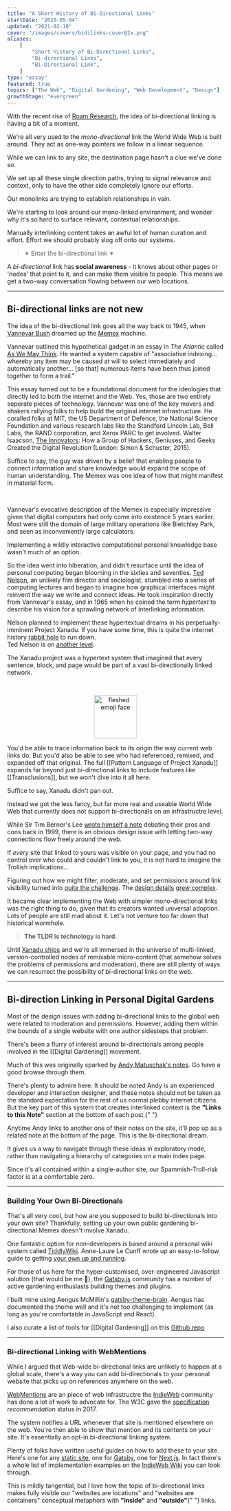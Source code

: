 ```yaml
---
title: "A Short History of Bi-Directional Links"
startDate: "2020-05-04"
updated: "2021-02-10"
cover: "/images/covers/bidilinks-cover@2x.png"
aliases:
    [
        "Short History of Bi-Directional Links",
        "Bi-directional Links",
        "Bi-Directional Link",
    ]
type: "essay"
featured: true
topics: ["The Web", "Digital Gardening", "Web Development", "Design"]
growthStage: "evergreen"
---
```


<IntroParagraph>

With the recent rise of <a href="https://roamresearch.com/">Roam Research</a>, the idea of bi-directional linking is having a bit of a moment.

</IntroParagraph>

We're all very used to the _mono-directional_ link the World Wide Web is built around. They act as one-way pointers we follow in a linear sequence.

While we can link to any site, the destination page hasn't a clue we've done so.

We set up all these single direction paths, trying to signal relevance and context, only to have the other side completely ignore our efforts.

Our monolinks are trying to establish relationships in vain.

<BasicImage
    width="950px"
    src="https://res.cloudinary.com/dg3gyk0gu/image/upload/c_scale,f_auto,q_auto:good,w_1200/v1589455927/maggieappleton.com/notes/Hyperlinks.png"
/>

We're starting to look around our mono-linked environment, and wonder why it's so hard to surface relevant, contextual relationships.

Manually interlinking content takes an awful lot of human curation and effort. Effort we should probably slog off onto our systems.

> ✶ Enter the bi-directional link ✶

A _bi-directional_ link has **social awareness** - it knows about other pages or 'nodes' that point to it, and can make them visible to people. This means we get a two-way conversation flowing between our web locations.

<BasicImage
    width="950px"
    src="https://res.cloudinary.com/dg3gyk0gu/image/upload/v1589455927/maggieappleton.com/notes/Hyperlinks_2.png"
/>

---

## Bi-directional links are not new

The idea of the bi-directional link goes all the way back to 1945, when [Vannevar Bush](https://en.wikipedia.org/wiki/Vannevar_Bush) dreamed up the <a href="https://en.wikipedia.org/wiki/Memex">Memex</a> machine.

Vannevar outlined this hypothetical gadget in an essay in _The Atlantic_ called <a href="https://www.theatlantic.com/magazine/archive/1945/07/as-we-may-think/303881/">As We May Think</a>. He wanted a system capable of "associative indexing... whereby any item may be caused at will to select immediately and automatically another... [so that] numerous items have been thus joined together to form a trail."

This essay turned out to be a foundational document for the ideologies that directly led to both the internet and the Web. <Footnote idName={1}>Yes, those are two entirely seperate pieces of technology.</Footnote> Vannevar was one of the key movers and shakers rallying folks to help build the original internet infrastructure. He coralled folks at MIT, the US Department of Defence, the National Science Foundation and various research labs like the Standford Lincoln Lab, Bell Labs, the RAND corporation, and Xerox PARC to get involved. <Footnote idName={2}>Walter Isaacson, <a href="https://www.librarything.com/work/15179823">The Innovators</a>: How a Group of Hackers, Geniuses, and Geeks Created the Digital Revolution (London: Simon & Schuster, 2015).</Footnote>

Suffice to say, the guy was driven by a belief that enabling people to connect information and share knowledge would expand the scope of human understanding. The Memex was one idea of how that might manifest in material form.

<br />

<BasicImage
    showalt
    alt="Vannevar even created a small informative diagram of this desk-bound vision. Marketing chops 101."
    width="800px"
    src="https://res.cloudinary.com/dg3gyk0gu/image/upload/c_scale,w_960/v1589545798/maggieappleton.com/notes/memex.jpg"
/>

Vannevar's evocative description of the Memex is especially impressive given that digital computers had only come into existence 5 years earlier. Most were still the domain of large military operations like Bletchley Park, and seen as inconveniently large calculators.

Implementing a wildly interactive computational personal knowledge base wasn't much of an option.

So the idea went into hiberation, and didn't resurface until the idea of personal computing began blooming in the sixties and seventies. <a href="https://en.wikipedia.org/wiki/Ted_Nelson">Ted Nelson</a>, an unlikely film director and sociologist, stumbled into a series of computing lectures and began to imagine how graphical interfaces might reinvent the way we write and connect ideas. He took inspiration directly from Vannevar's essay, and in 1965 when he coined the term _hypertext_ to describe his vision for a sprawling network of interlinking information.

Nelson planned to implement these hypertextual dreams in his perpetually-imminent Project Xanadu. <Footnote idName={3}>If you have some time, this is quite the internet history <a href="https://en.wikipedia.org/wiki/Project_Xanadu">rabbit hole</a> to run down. <br /> Ted Nelson is on <a href="https://www.youtube.com/watch?v=F0NgV3yNd2o">another level</a>.</Footnote>

The Xanadu project was a hypertext system that imagined that every sentence, block, and page would be part of a vast bi-directionally linked network.

<br />

<ImageFrame
    showalt
    alt="A design mockup of how Project Xanadu might visually connect pieces of text across multiple documents"
    width="1050px"
    src="https://res.cloudinary.com/dg3gyk0gu/image/upload/c_scale,w_1000/v1589545780/maggieappleton.com/notes/xanadu.png"
/>

<Center>

<img
    width="100px"
    alt="fleshed emoji face"
    src="https://emojipedia-us.s3.dualstack.us-west-1.amazonaws.com/thumbs/120/apple/237/flushed-face_1f633.png"
/>

</Center>

You'd be able to trace information back to its origin the way current web links do. But you'd also be able to see who had referenced, remixed, and expanded off that original. The full [[Pattern Language of Project Xanadu]] expands far beyond just bi-directional links to include features like [[Transclusions]], but we won't dive into it all here.

Suffice to say, Xanadu didn't pan out.

Instead we got the less fancy, but far more real and useable World Wide Web that currently does not support bi-directionals on an infrastructre level.

While Sir Tim Berner's Lee <a href="https://www.w3.org/DesignIssues/Topology.html">wrote himself a note</a> debating their pros and cons back in 1999, there is an obvious design issue with letting two-way connections flow freely around the web.

If _every_ site that linked to yours was visible on your page, and you had no control over who could and couldn't link to you, it is not hard to imagine the Trollish implications...

Figuring out how we might filter, moderate, and set permissions around link visibility turned into <a href="https://dl.acm.org/doi/epdf/10.1145/74224.74236">quite the challenge</a>. The <a href="https://dl.acm.org/doi/epdf/10.1145/74224.74229">design details</a> <a href="https://dl.acm.org/doi/epdf/10.1145/74224.74245">grew complex</a>.

It became clear implementing the Web with simpler mono-directional links was the right thing to do, given that its creators wanted universal adoption. Lots of people are still mad about it. Let's not venture too far down that historical wormhole.

> **The TLDR is technology is hard**.

Until <a href="https://www.wired.com/1995/06/xanadu/">Xanadu ships</a> and we're all immersed in the universe of multi-linked, version-controlled nodes of remixable micro-content (that somehow solves the problems of permissions and moderation), there are still plenty of ways we can resurrect the possibility of bi-directional links on the web.

---

## Bi-direction Linking in Personal Digital Gardens

Most of the design issues with adding bi-directional links to the global web were related to moderation and permissions. However, adding them within the bounds of a single website with one author sidesteps that problem.

There's been a flurry of interest around bi-directionals among people involved in the [[Digital Gardening]] movement.

Much of this was originally sparked by <a href="https://notes.andymatuschak.org/">Andy Matuschak's notes</a>. Go have a good browse through them.

<ImageFrame
    showalt
    alt="Andy's linked notes stack on top of one another, allowing you to browse to new notes while previous notes are still visible"
    width="1050px"
    src="https://res.cloudinary.com/dg3gyk0gu/image/upload/c_scale,w_960/v1589545795/maggieappleton.com/notes/andy-note-links.png"
/>

<p>
    There's plenty to admire here.
    <Footnote idName={4}>
        It should be noted Andy is an experienced developer and interaction
        designer, and these notes should not be taken as the standard
        expectation for the rest of us normal plebby internet citizens.
    </Footnote> But the key part of this system that creates interlinked context
    is the <b>"Links to this Note"</b> section at the bottom of each post.{" "}
</p>

Anytime Andy links to another one of their notes on the site, it'll pop up as a related note at the bottom of the page. This is the bi-directional dream.

<BasicImage
    width="1050px"
    src="https://res.cloudinary.com/dg3gyk0gu/image/upload/v1589483829/maggieappleton.com/notes/Hyperlinks_3.png"
/>

It gives us a way to navigate through these ideas in exploratory mode, rather than navigating a hierarchy of categories on a main index page.

Since it's all contained within a single-author site, our Spammish-Troll-risk factor is at a comfortable zero.

---

### Building Your Own Bi-Directionals

That's all very cool, but how are you supposed to build bi-directionals into your own site? Thankfully, setting up your own public gardening bi-directional Memex doesn't involve Xanadu.

One fantastic option for non-developers is based around a personal wiki system called <a href="https://tiddlywiki.com/">TiddlyWiki</a>. Anne-Laure Le Cunff wrote up an easy-to-follow guide to getting <a href="https://nesslabs.com/tiddlywiki-beginner-tutorial"> your own up and running</a>.

For those of us here for the hyper-customised, over-engineered Javascript solution (that would be me 🙌), the <a href="https://www.gatsbyjs.org/">Gatsby.js</a> community has a number of active gardening enthusiasts building themes and plugins.

I built mine using Aengus McMillin's <a href="https://github.com/aengusmcmillin/gatsby-theme-brain">gatsby-theme-brain</a>. Aengus has documented the theme well and it's not too challenging to implement (as long as you're comfortable in JavaScript and React).

I also curate a list of tools for [[Digital Gardening]] on this [Github repo](https://github.com/MaggieAppleton/digital-gardeners/)

---

### Bi-directional Linking with WebMentions

While I argued that Web-wide bi-directional links are unlikely to happen at a global scale, there's a way you can add bi-directionals to your personal website that picks up on references anywhere on the web.

[WebMentions](https://webmention.io/) are an piece of web infrastructre the [IndieWeb](https://indieweb.org/) community has done a lot of work to advocate for. The W3C gave the [specification](https://www.w3.org/TR/webmention/) _recommendation_ status in 2017.

The system notifies a URL whenever that site is mentioned elsewhere on the web. You're then able to show that mention and its contents on your site. It's essentially an opt-in bi-directional linking system.

Plenty of folks have written useful guides on how to add these to your site. Here's one for any [static site](https://keithjgrant.com/posts/2019/02/adding-webmention-support-to-a-static-site/), one for [Gatsby](https://www.christopherbiscardi.com/post/building-gatsby-plugin-webmentions), one for [Next.js](https://css-tricks.com/jumping-into-webmentions-with-nextjs-or-not/). In fact there's a whole list of implementation examples on the [IndieWeb Wiki](https://indieweb.org/Webmention#IndieWeb_Examples) you can look through.

<span>
    This is mildly tangential, but I love how the topic of bi-directional links
    makes fully visible our "websites are locations" and "websites are
    containers" conceptual metaphors with <b>"inside"</b> and <b>"outside"</b>{" "}
    links.
</span>
